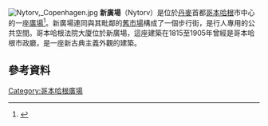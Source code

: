 {{Otheruses|新广场}}
[[Image:Nytorv,_Copenhagen.jpg|thumb]]
'''新廣場'''（Nytorv）是位於[[丹麥|丹麥]]首都[[哥本哈根|哥本哈根]]市中心的一座[[廣場|廣場]]<ref>{{cite web|url=http://www.ksa.kk.dk/Historier%20fra%20Koebenhavn/magtens-korridorer|title=Magtens korridorer - Københavns rådhuse i 500 år|publisher=Københavns Stadsarkiv|accessdate=2010-01-14|language=da|deadurl=yes|archiveurl=https://web.archive.org/web/20131101023937/http://www.ksa.kk.dk/Historier%20fra%20Koebenhavn/magtens-korridorer|archivedate=2013年11月1日|df=}}</ref>。新廣場連同與其毗鄰的[[舊市場|舊市場]]構成了一個步行街，是行人專用的公共空間。哥本哈根法院大廈位於新廣場，這座建築在1815至1905年曾經是哥本哈根市政廳，是一座新古典主義外觀的建築。

==參考資料==
{{reflist}}
{{Commons category|Nytorv}}
{{coord|55.6776|12.5730|type:landmark_region:DK|display=title}}

[[Category:哥本哈根廣場|Category:哥本哈根廣場]]